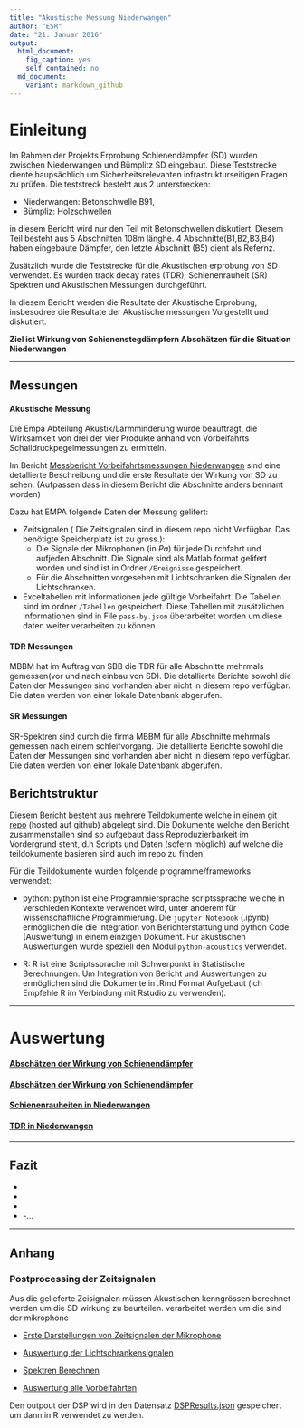 ```yaml
---
title: "Akustische Messung Niederwangen"
author: "ESR"
date: "21. Januar 2016"
output: 
  html_document:
    fig_caption: yes
    self_contained: no
  md_document:
    variant: markdown_github
---
```


# Einleitung 

Im Rahmen der Projekts Erprobung Schienendämpfer (SD) wurden zwischen Niederwangen und Bümplitz SD eingebaut. Diese Teststrecke diente haupsächlich um Sicherheitsrelevanten infrastrukturseitigen Fragen zu prüfen. Die teststreck besteht aus 2 unterstrecken:

- Niederwangen: Betonschwelle B91,
- Bümpliz: Holzschwellen

in diesem Bericht wird nur den Teil mit Betonschwellen diskutiert. Diesem Teil besteht aus 5 Abschnitten 108m länghe. 4 Abschnitte(B1,B2,B3,B4) haben eingebaute Dämpfer, den letzte Abschnitt (B5) dient als Refernz.

Zusätzlich wurde die Teststrecke für die Akustischen erprobung von SD verwendet.
Es wurden track decay rates (TDR), Schienenrauheit (SR) Spektren  und Akustischen Messungen durchgeführt.

In diesem Bericht werden die Resultate der Akustische Erprobung, insbesodree die Resultate der Akustische messungen Vorgestellt und diskutiert.

**Ziel ist Wirkung von Schienenstegdämpfern Abschätzen für die Situation Niederwangen**

----

## Messungen

#### Akustische Messung

Die Empa Abteilung Akustik/Lärmminderung wurde beauftragt, die Wirksamkeit von drei der vier Produkte anhand von Vorbeifahrts Schalldruckpegelmessungen zu ermitteln. 

Im Bericht [Messbericht Vorbeifahrtsmessungen Niederwangen](Messbericht Vorbeifahrtsmessungen Niederwangen sig.pdf) sind eine detallierte Beschreibung und die erste Resultate der Wirkung von SD zu sehen. (Aufpassen dass in diesem Bericht die Abschnitte anders bennant worden)

Dazu hat EMPA folgende Daten der Messung gelifert:

- Zeitsignalen ( Die Zeitsignalen sind in diesem repo nicht Verfügbar. Das benötigte Speicherplatz ist zu gross.):
    - Die Signale der Mikrophonen (in $Pa$) für jede Durchfahrt und aufjeden Abschnitt. Die Signale sind als Matlab format gelifert worden und sind ist in Ordner `/Ereignisse` gespeichert.
    - Für die Abschnitten vorgesehen mit Lichtschranken die Signalen der Lichtschranken.

-  Exceltabellen mit Informationen  jede gültige Vorbeifahrt.  Die Tabellen sind im ordner `/Tabellen` gespeichert. Diese Tabellen mit zusätzlichen Informationen sind in File `pass-by.json` überarbeitet worden um diese daten weiter verarbeiten zu können.

#### TDR Messungen

MBBM hat im Auftrag von SBB die TDR für alle Abschnitte mehrmals gemessen(vor und nach einbau von SD). Die detallierte Berichte sowohl die Daten der Messungen sind vorhanden aber nicht in diesem repo verfügbar. Die daten werden von einer lokale Datenbank abgerufen.

#### SR Messungen

SR-Spektren sind durch die firma MBBM für alle Abschnitte mehrmals gemessen nach einem schleifvorgang. Die detallierte Berichte sowohl die Daten der Messungen sind vorhanden aber nicht in diesem repo verfügbar. Die daten werden von einer lokale Datenbank abgerufen.

## Berichtstruktur

Diesem Bericht besteht aus mehrere Teildokumente welche in einem git [repo](https://github.com/e-sr/ValFX) (hosted auf github) abgelegt sind.
Die Dokumente welche den Bericht zusammenstallen sind so aufgebaut dass Reproduzierbarkeit im Vordergrund steht, d.h Scripts und Daten (sofern möglich) auf welche die teildokumente basieren sind auch im repo zu finden.

Für die Teildokumente wurden folgende programme/frameworks verwendet:
  
- python: python ist eine Programmiersprache scriptssprache welche in verschieden Kontexte verwendet wird, unter anderem für wissenschaftliche Programmierung. Die `jupyter Notebook` (.ipynb) ermöglichen die die Integration von  Berichterstattung und python Code (Auswertung) in einem einzigen Dokument. Für akustischen Auswertungen wurde speziell den Modul `python-acoustics` verwendet.

- R: R ist eine Scriptssprache mit Schwerpunkt in Statistische Berechnungen. Um Integration von Bericht und Auswertungen zu ermöglichen sind die Dokumente in .Rmd Format Aufgebaut (ich Empfehle R im Verbindung mit Rstudio zu verwenden).

----

# Auswertung

#### [Abschätzen der Wirkung von Schienendämpfer](Vorbeifahrten.md)

#### [Abschätzen der Wirkung von Schienendämpfer](SD_wirkung.md)

#### [Schienenrauheiten in Niederwangen](SR_Ni.md)

#### [TDR in Niederwangen](TDR_Ni.md)




-----

## Fazit

 -
 -
 -
 -
 -...

-----

## Anhang

### Postprocessing der Zeitsignalen

Aus die gelieferte Zeisignalen müssen Akustischen kenngrössen berechnet werden um die SD wirkung zu beurteilen. verarbeitet werden um die  sind der mikrophone

- [Erste Darstellungen von Zeitsignalen der Mikrophone](http://nbviewer.ipython.org/github/e-sr/ValFX/blob/master/AkustischeMessungNiederwangen/darstellungMicSignale.ipynb)

- [Auswertung der Lichtschrankensignalen](http://nbviewer.ipython.org/github/e-sr/ValFX/blob/master/AkustischeMessungNiederwangen/analyseLS.ipynb)

- [Spektren Berechnen](http://nbviewer.ipython.org/github/e-sr/ValFX/blob/master/AkustischeMessungNiederwangen/SpektrenBerechnen.ipynb)

- [Auswertung alle Vorbeifahrten](http://nbviewer.ipython.org/github/e-sr/ValFX/blob/master/AkustischeMessungNiederwangen/DSPAuswertung.ipynb)

Den outpout der DSP  wird in den Datensatz [DSPResults.json](DSPResults.json) gespeichert um dann in R verwendet zu werden.





